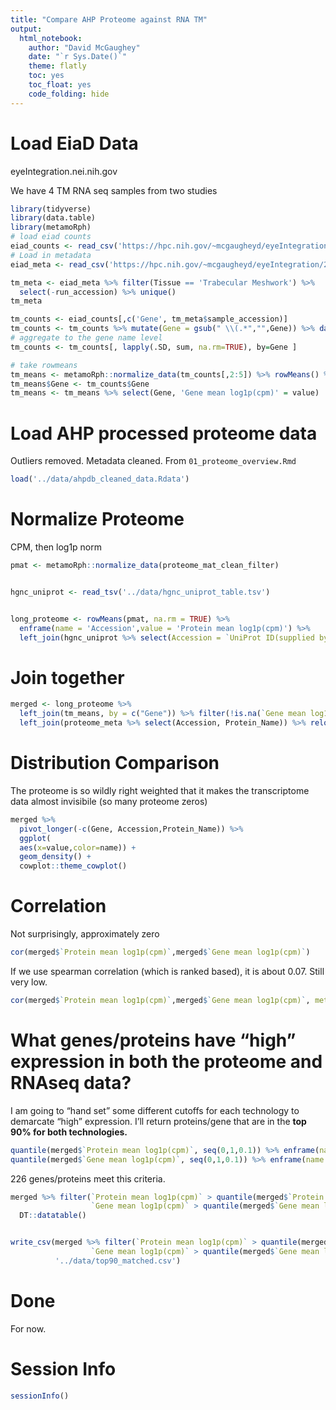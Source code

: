 ```yaml
---
title: "Compare AHP Proteome against RNA TM"
output:
  html_notebook:
    author: "David McGaughey"
    date: "`r Sys.Date()`"
    theme: flatly
    toc: yes
    toc_float: yes
    code_folding: hide
---
```


# Load EiaD Data

eyeIntegration.nei.nih.gov

We have 4 TM RNA seq samples from two studies

```r
library(tidyverse)
library(data.table)
library(metamoRph)
# load eiad counts
eiad_counts <- read_csv('https://hpc.nih.gov/~mcgaugheyd/eyeIntegration/2023/gene_counts.csv.gz')
# Load in metadata
eiad_meta <- read_csv('https://hpc.nih.gov/~mcgaugheyd/eyeIntegration/2023/eyeIntegration22_meta_2023_03_03.csv.gz')

tm_meta <- eiad_meta %>% filter(Tissue == 'Trabecular Meshwork') %>% 
  select(-run_accession) %>% unique()
tm_meta
```


```r

tm_counts <- eiad_counts[,c('Gene', tm_meta$sample_accession)] 
tm_counts <- tm_counts %>% mutate(Gene = gsub(" \\(.*","",Gene)) %>% data.table()
# aggregate to the gene name level
tm_counts <- tm_counts[, lapply(.SD, sum, na.rm=TRUE), by=Gene ]

# take rowmeans
tm_means <- metamoRph::normalize_data(tm_counts[,2:5]) %>% rowMeans() %>% enframe()
tm_means$Gene <- tm_counts$Gene
tm_means <- tm_means %>% select(Gene, 'Gene mean log1p(cpm)' = value)
```
# Load AHP processed proteome data

Outliers removed. Metadata cleaned.
From `01_proteome_overview.Rmd`
```r
load('../data/ahpdb_cleaned_data.Rdata')
```

# Normalize Proteome
CPM, then log1p norm
```r
pmat <- metamoRph::normalize_data(proteome_mat_clean_filter)


hgnc_uniprot <- read_tsv('../data/hgnc_uniprot_table.tsv')


long_proteome <- rowMeans(pmat, na.rm = TRUE) %>% 
  enframe(name = 'Accession',value = 'Protein mean log1p(cpm)') %>% 
  left_join(hgnc_uniprot %>% select(Accession = `UniProt ID(supplied by UniProt)`, Gene = `Approved symbol`), by = 'Accession')
```

# Join together
```r
merged <- long_proteome %>% 
  left_join(tm_means, by = c("Gene")) %>% filter(!is.na(`Gene mean log1p(cpm)`)) %>% 
  left_join(proteome_meta %>% select(Accession, Protein_Name)) %>% relocate(Accession, Protein_Name, Gene)
```

# Distribution Comparison
The proteome is so wildly right weighted that it makes the transcriptome data almost invisibile (so many proteome zeros)
```r
merged %>% 
  pivot_longer(-c(Gene, Accession,Protein_Name)) %>% 
  ggplot(
  aes(x=value,color=name)) +
  geom_density() +
  cowplot::theme_cowplot()
```


# Correlation

Not surprisingly, approximately zero
```r
cor(merged$`Protein mean log1p(cpm)`,merged$`Gene mean log1p(cpm)`)
```

If we use spearman correlation (which is ranked based), it is about 0.07. Still very low.
```r
cor(merged$`Protein mean log1p(cpm)`,merged$`Gene mean log1p(cpm)`, method = 'spearman')
```

# What genes/proteins have "high" expression in both the proteome and RNAseq data?

I am going to "hand set" some different cutoffs for each technology to demarcate "high" expression. I'll return proteins/gene that are in the **top 90% for both technologies.**

```r
quantile(merged$`Protein mean log1p(cpm)`, seq(0,1,0.1)) %>% enframe(name = 'quantile', value = 'protein')
quantile(merged$`Gene mean log1p(cpm)`, seq(0,1,0.1)) %>% enframe(name = 'quantile', value = 'RNAseq')
```
226 genes/proteins meet this criteria.

```r
merged %>% filter(`Protein mean log1p(cpm)` > quantile(merged$`Protein mean log1p(cpm)`, 0.9), 
                  `Gene mean log1p(cpm)` > quantile(merged$`Gene mean log1p(cpm)`, 0.9)) %>% 
  DT::datatable()


write_csv(merged %>% filter(`Protein mean log1p(cpm)` > quantile(merged$`Protein mean log1p(cpm)`, 0.9), 
                  `Gene mean log1p(cpm)` > quantile(merged$`Gene mean log1p(cpm)`, 0.9)),
          '../data/top90_matched.csv')
```

# Done

For now.

# Session Info
```r
sessionInfo()
```